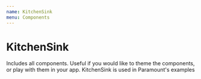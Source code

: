 ```yaml
---
name: KitchenSink
menu: Components
---
```




# KitchenSink

Includes all components. Useful if you would like to theme the components, or play with them in your app. KitchenSink is used in Paramount's examples

<Playground>
  <KitchenSink />
</Playground>
